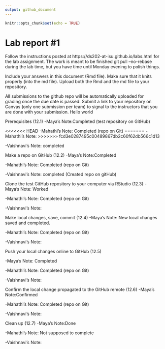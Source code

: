 ```yaml
---
output: github_document
---
```


<!-- README.md is generated from README.Rmd. Please edit the README.Rmd file -->


```r
knitr::opts_chunk$set(echo = TRUE)
```

# Lab report #1

Follow the instructions posted at https://ds202-at-isu.github.io/labs.html for the lab assignment. The work is meant to be finished git pull --no-rebase
during the lab time, but you have time until Monday evening to polish things.

Include your answers in this document (Rmd file). Make sure that it knits properly (into the md file). Upload both the Rmd and the md file to your repository.  

All submissions to the github repo will be automatically uploaded for grading once the due date is passed.
Submit a link to your repository on Canvas (only one submission per team) to signal to the instructors that you are done with your submission.
Hello world

Prerequisites (12.1)
-Maya's Note:Completed (test repository on GitHub)

<<<<<<< HEAD
-Mahathi's Note: Completed (repo on Git)
=======
-Mahathi's Note: 
>>>>>>> fcd3e0287495c00489867db2c60f62db566c1d13

-Vaishnavi's Note: completed

Make a repo on GitHub (12.2)
-Maya's Note:Completed 

-Mahathi's Note: Completed (repo on Git)

-Vaishnavi's Note: completed (Created repo on gitHub)


Clone the test GitHub repository to your computer via RStudio (12.3)
-Maya's Note: Worked

-Mahathi's Note: Completed (repo on Git)

-Vaishnavi's Note:


Make local changes, save, commit (12.4)
-Maya's Note: New local changes saved and completed.

-Mahathi's Note: Completed (repo on Git)

-Vaishnavi's Note:


Push your local changes online to GitHub (12.5)

-Maya's Note: Completed
 
-Mahathi's Note: Completed (repo on Git)

-Vaishnavi's Note:


Confirm the local change propagated to the GitHub remote (12.6)
-Maya's Note:Confirmed 

-Mahathi's Note: Completed (repo on Git)

-Vaishnavi's Note:


Clean up (12.7)
-Maya's Note:Done 

-Mahathi's Note: Not supposed to complete

-Vaishnavi's Note:



